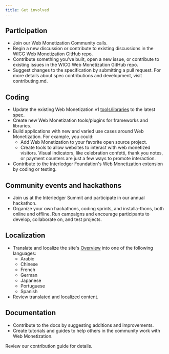 ```yaml
---
title: Get involved
---
```



## Participation

- Join our <LinkOut href="https://calendar.google.com/calendar/u/0/r/eventedit/copy/c2dyMjY4M2k1dXRrcjZkYW05Mmo3c2xzZm1fMjAyNDA1MDlUMTMwMDAwWiBjX2NqMDI3Z21oc3VqazkxZXZpMjRkOXB2bXQ0QGc/bWVsaXNzYUBpbnRlcmxlZGdlci5vcmc?scp=ALL">Web Monetization Community calls</LinkOut>.
- Begin a <LinkOut href="https://github.com/WICG/webmonetization/discussions">new discussion or contribute to existing discussions</LinkOut> in the WICG Web Monetization GitHub repo.
- <LinkOut href='https://github.com/WICG/webmonetization/issues'>Contribute</LinkOut> something you’ve built, open a new issue, or contribute to existing issues in the WICG Web Monetization GitHub repo.
- Suggest changes to the <LinkOut href="https://webmonetization.org/specification/">specification</LinkOut> by submitting a pull request. For more details about spec contributions and development, visit <LinkOut href="https://github.com/WICG/webmonetization/blob/main/CONTRIBUTING.md">contributing.md</LinkOut>.

## Coding

- Update the existing Web Monetization v1 [tools/libraries](/developers/libraries/) to the latest spec.
- Create new Web Monetization tools/plugins for frameworks and libraries.
- Build applications with new and varied use cases around Web Monetization. For example, you could:
  - Add Web Monetization to your favorite open source project.
  - Create tools to allow websites to interact with web monetized visitors. Visual indicators, like celebration confetti, thank you notes, or payment counters are just a few ways to promote interaction.
- <LinkOut href='https://github.com/interledger/web-monetization-extension'>Contribute</LinkOut> to the Interledger Foundation's Web Monetization extension by coding or testing.

## Community events and hackathons

- Join us at the <LinkOut href="https://interledger.org/summit">Interledger Summit</LinkOut> and participate in our annual hackathon.
- Organize your own hackathons, coding sprints, and installa-thons, both online and offline. Run campaigns and encourage participants to develop, collaborate on, and test projects.

## Localization

- <LinkOut href='https://github.com/WICG/webmonetization?tab=readme-ov-file#localizationinternationalization'>Translate and localize</LinkOut> the site's [Overview](/docs/) into one of the following languages:
  * Arabic 
  * Chinese 
  * French 
  * German 
  * Japanese 
  * Portuguese 
  * Spanish
- Review translated and localized content.

## Documentation

- Contribute to the docs by suggesting additions and improvements.
- Create tutorials and guides to help others in the community work with Web Monetization.

Review our <LinkOut href="https://github.com/WICG/webmonetization?tab=readme-ov-file#contribute">contribution guide</LinkOut> for details.